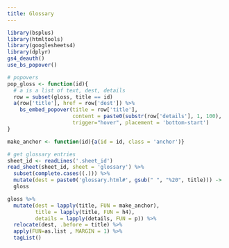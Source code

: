 ```yaml
--- 
title: Glossary
---
```


```r
library(bsplus)
library(htmltools)
library(googlesheets4)
library(dplyr)
gs4_deauth()
use_bs_popover()

# popovers
pop_gloss <- function(id){
  # a is a list of text, dest, details
  row = subset(gloss, title == id)
  a(row['title'], href = row['dest']) %>%
    bs_embed_popover(title = row['title'], 
                     content = paste0(substr(row['details'], 1, 100), '...'), 
                     trigger="hover", placement = 'bottom-start')
}

make_anchor <- function(id){a(id = id, class = 'anchor')}

# get glossary entries
sheet_id <- readLines('.sheet_id')
read_sheet(sheet_id, sheet = 'glossary') %>%
  subset(complete.cases((.))) %>%
  mutate(dest = paste0('glossary.html#', gsub(" ", "%20", title))) ->
  gloss

gloss %>%
  mutate(dest = lapply(title, FUN = make_anchor),
         title = lapply(title, FUN = h4), 
         details = lapply(details, FUN = p)) %>%
  relocate(dest, .before = title) %>%
  apply(FUN=as.list , MARGIN = 1) %>%
  tagList() 
```


